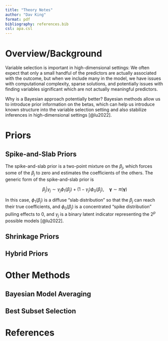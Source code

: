 ```yaml
---
title: "Theory Notes"
author: "Dav King"
format: pdf
bibliography: references.bib
csl: apa.csl
---
```


# Overview/Background

Variable selection is important in high-dimensional settings: We often expect that only a small handful of the predictors are actually associated with the outcome, but when we include many in the model, we have issues with computational complexity, sparse solutions, and potentially issues with finding variables significant which are not actually meaningful predictors.

Why is a Bayesian approach potentially better? Bayesian methods allow us to introduce prior information on the betas, which can help us introduce known structure into the variable selection setting and also stabilize inferences in high-dimensional settings [@lu2022].


# Priors

## Spike-and-Slab Priors

The spike-and-slab prior is a two-point mixture on the $\beta_j$, which forces some of the $\beta_j$ to zero and estimates the coefficients of the others. The generic form of the spike-and-slab prior is

$$
  \beta_j | \gamma_j \sim \gamma_j \phi_1(\beta_j) + (1 - \gamma_j) \phi_0(\beta_j), \quad \mathbf{\gamma} \sim \pi(\mathbf{\gamma})
$$

In this case, $\phi_1(\beta_j)$ is a diffuse "slab distribution" so that the $\beta_j$ can reach their true coefficients, and $\phi_0(\beta_j)$ is a concentrated "spike distribution" pulling effects to 0, and $\gamma_j$ is a binary latent indicator representing the $2^p$ possible models [@lu2022].


## Shrinkage Priors


## Hybrid Priors


# Other Methods

## Bayesian Model Averaging


## Best Subset Selection


\newpage

# References


